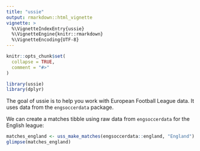 ```yaml
---
title: "ussie"
output: rmarkdown::html_vignette
vignette: >
  %\VignetteIndexEntry{ussie}
  %\VignetteEngine{knitr::rmarkdown}
  %\VignetteEncoding{UTF-8}
---
```


```r
knitr::opts_chunk$set(
  collapse = TRUE,
  comment = "#>"
)
```

```r
library(ussie)
library(dplyr)
```

The goal of ussie is to help you work with European Football League data. It uses data from the `engsoccerdata` package.

We can create a matches tibble using raw data from `engsoccerdata` for the English league:

```r
matches_england <- uss_make_matches(engsoccerdata::england, "England")
glimpse(matches_england)
```

